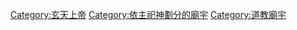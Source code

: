 {{Commons_category}}
{{Category_more|玄天上帝}}

[[Category:玄天上帝|Category:玄天上帝]]
[[Category:依主祀神劃分的廟宇|Category:依主祀神劃分的廟宇]]
[[Category:道教廟宇|Category:道教廟宇]]